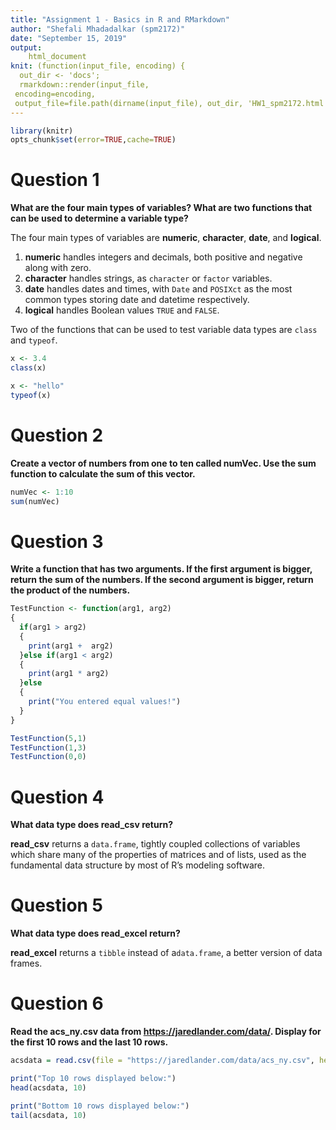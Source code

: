 ```yaml
---
title: "Assignment 1 - Basics in R and RMarkdown"
author: "Shefali Mhadadalkar (spm2172)"
date: "September 15, 2019"
output: 
    html_document
knit: (function(input_file, encoding) {
  out_dir <- 'docs';
  rmarkdown::render(input_file,
 encoding=encoding,
 output_file=file.path(dirname(input_file), out_dir, 'HW1_spm2172.html'))})
---
```


```r
library(knitr)
opts_chunk$set(error=TRUE,cache=TRUE)
```

# Question 1

__What are the four main types of variables? What are two functions that can be used to determine a variable type?__

The four main types of variables are __numeric__, __character__, __date__, and __logical__.

1. __numeric__ handles integers and decimals, both positive and negative along with zero.
2. __character__ handles strings, as `character` or `factor` variables.
3. __date__ handles dates and times, with `Date` and `POSIXct` as the most common types storing date and datetime respectively.
4. __logical__ handles Boolean values `TRUE` and `FALSE`.

Two of the functions that can be used to test variable data types are `class` and `typeof`.

```r
x <- 3.4
class(x)
```

```r
x <- "hello"
typeof(x)
```

# Question 2

__Create a vector of numbers from one to ten called numVec. Use the sum function to calculate the sum of this vector.__

```r
numVec <- 1:10
sum(numVec)

```

# Question 3

__Write a function that has two arguments. If the first argument is bigger, return the sum of the numbers. If the second argument is bigger, return the product of the numbers.__

```r
TestFunction <- function(arg1, arg2)
{
  if(arg1 > arg2)
  {
    print(arg1 +  arg2)
  }else if(arg1 < arg2)
  {
    print(arg1 * arg2)
  }else
  {
    print("You entered equal values!")
  }
}

TestFunction(5,1)
TestFunction(1,3)
TestFunction(0,0)
```

# Question 4

__What data type does read_csv return?__

__read_csv__ returns a `data.frame`, tightly coupled collections of variables which share many of the properties of matrices and of lists, used as the fundamental data structure by most of R's modeling software.

# Question 5

__What data type does read_excel return?__

__read_excel__ returns a `tibble` instead of a`data.frame`, a better version of data frames.

# Question 6

__Read the acs_ny.csv data from [https://jaredlander.com/data/](https://www.jaredlander.com/data). Display for the first 10 rows and the last 10 rows.__

```r
acsdata = read.csv(file = "https://jaredlander.com/data/acs_ny.csv", header = TRUE)

print("Top 10 rows displayed below:")
head(acsdata, 10)

print("Bottom 10 rows displayed below:")
tail(acsdata, 10)

```

